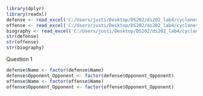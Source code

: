 ```R

library(dplyr)
library(readxl)
defense <- read_excel('C:/Users/justi/Desktop/DS202/ds202_lab4/cyclonesFootball2020.xlsx', sheet='Defensive')
offense <- read_excel('C:/Users/justi/Desktop/DS202/ds202_lab4/cyclonesFootball2020.xlsx', sheet='Offensive')
biography <- read_excel('C:/Users/justi/Desktop/DS202/ds202_lab4/cyclonesFootball2020.xlsx', sheet='Biography')
str(defense)
str(offense)
str(biography)

```

Question 1
```R

defense$Name <- factor(defense$Name)
defense$Opponent_Opponent <- factor(defense$Opponent_Opponent)
offense$Name <- factor(offense$Name)
offense$Opponent_Opponent <- factor(offense$Opponent_Opponent)


```
